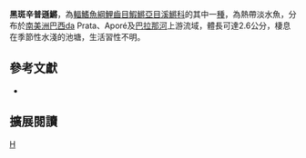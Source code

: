 {{Speciesbox 
| taxon = Simpsonichthys nigromaculatus
| status = NE
| status_system = IUCN3.1
| authority =  [[Costa|Costa]], 2007
| synonyms = 
}}
'''黑斑辛普遜鱂'''，為[[輻鰭魚綱|輻鰭魚綱]][[鯉齒目|鯉齒目]][[鰕鱂亞目|鰕鱂亞目]][[溪鱂科|溪鱂科]]的其中一[[種|種]]，為熱帶淡水魚，分布於[[南美洲|南美洲]][[巴西|巴西]]da Prata、Aporé及[[巴拉那河|巴拉那河]]上游流域，體長可達2.6公分，棲息在季節性水淺的池塘，生活習性不明。
== 參考文獻 ==
*{{FishBase_species|genus=Simpsonichthys|species=nigromaculatus|year=2014|month=9}}

== 擴展閱讀 ==
{{refbegin}}
{{wikispecies-inline|Simpsonichthys nigromaculatus 黑斑辛普遜鱂}}
{{refend}}
{{Taxonbar|from=Q5797163}}

[[Category:辛普遜鱂屬|H]]